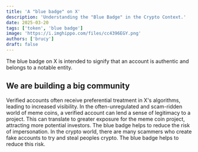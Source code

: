 ```yaml
---
title: 'A "blue badge" on X'
description: 'Understanding the "Blue Badge" in the Crypto Context.'
date: 2025-03-20
tags: ['token', 'blue badge']
image: 'https://i.imghippo.com/files/cc4396EGY.png'
authors: ['brucy']
draft: false
---
```


The blue badge on X is intended to signify that an account is authentic and belongs to a notable entity.

## We are building a big community

Verified accounts often receive preferential treatment in X's algorithms, leading to increased visibility.
In the often-unregulated and scam-ridden world of meme coins, a verified account can lend a sense of legitimacy to a project.
This can translate to greater exposure for the meme coin project, attracting more potential investors.
The blue badge helps to reduce the risk of impersonation. In the crypto world, there are many scammers who create fake accounts to try and steal peoples crypto. The blue badge helps to reduce this risk. 
